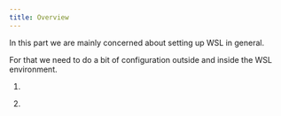```yaml
---
title: Overview
---
```



In this part we are mainly concerned about setting up WSL in general.

For that we need to do a bit of configuration outside and inside the WSL environment.

<Steps>

1. <LinkCard title="WSL" description="Set up the WSL kernel" href="./wsl" />

2. <LinkCard
     title="ArchWSL"
     description="Set up the ArchWSL distro"
     href="./archwsl"
   />

</Steps>
